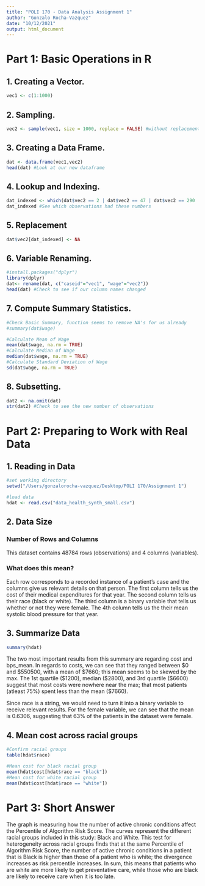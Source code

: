 ```yaml
---
title: "POLI 170 - Data Analysis Assignment 1"
author: "Gonzalo Rocha-Vazquez"
date: "10/12/2021"
output: html_document
---
```


# Part 1: Basic Operations in R 
## 1. Creating a Vector. 
```r
vec1 <- c(1:1000)
```
## 2. Sampling.
```r
vec2 <- sample(vec1, size = 1000, replace = FALSE) #without replacement ensures no numbers are reused
```
## 3. Creating a Data Frame.
```r
dat <- data.frame(vec1,vec2)
head(dat) #Look at our new dataframe
```
## 4. Lookup and Indexing.
```r
dat_indexed <- which(dat$vec2 == 2 | dat$vec2 == 47 | dat$vec2 == 290 | dat$vec2 == 812)
dat_indexed #See which observations had these numbers
```
## 5. Replacement 
```r
dat$vec2[dat_indexed] <- NA
```
## 6. Variable Renaming. 
```r
#install.packages("dplyr")
library(dplyr)
dat<- rename(dat, c("caseid"="vec1", "wage"="vec2"))
head(dat) #Check to see if our column names changed
```
## 7. Compute Summary Statistics. 
```r
#Check Basic Summary, function seems to remove NA's for us already
#summary(dat$wage)

#Calculate Mean of Wage
mean(dat$wage, na.rm = TRUE)
#Calculate Median of Wage
median(dat$wage, na.rm = TRUE)
#Calculate Standard Deviation of Wage
sd(dat$wage, na.rm = TRUE)
```
## 8. Subsetting. 
```r
dat2 <- na.omit(dat)
str(dat2) #Check to see the new number of observations
```

# Part 2: Preparing to Work with Real Data
## 1. Reading in Data
```r
#set working directory
setwd("/Users/gonzalorocha-vazquez/Desktop/POLI 170/Assignment 1")

#load data
hdat <- read.csv("data_health_synth_small.csv")
```
## 2. Data Size

### Number of Rows and Columns 
This dataset contains 48784 rows (observations) and 4 columns (variables).

### What does this mean?
Each row corresponds to a recorded instance of a patient's case and the columns give us relevant details on that person. 
The first column tells us the cost of their medical expenditures for that year. The second column tells us their race (black or white). The third column is a binary variable that tells us whether or not they were female. The 4th column tells us the their mean systolic blood pressure for that year. 

## 3. Summarize Data 
```r
summary(hdat)
```
The two most important results from this summary are regarding cost and bps_mean. In regards to costs, we can see that they ranged between $0 and $550500, with a mean of $7660; this mean seems to be skewed by the max. The 1st quartile ($1200), median ($2800), and 3rd quartile ($6600) suggest that most costs were nowhere near the max; that most patients (atleast 75%) spent less than the mean ($7660).

Since race is a string, we would need to turn it into a binary variable to receive relevant results. For the female variable, we can see that the mean is 0.6306, suggesting that 63% of the patients in the dataset were female. 

## 4. Mean cost across racial groups
```r
#Confirm racial groups
table(hdat$race)

#Mean cost for black racial group
mean(hdat$cost[hdat$race == "black"])
#Mean cost for white racial group
mean(hdat$cost[hdat$race == "white"])
```

# Part 3: Short Answer
The graph is measuring how the number of active chronic conditions affect the Percentile of Algorithm Risk Score. The curves represent the different racial groups included in this study: Black and White. This test for heterogeneity across racial groups finds that at the same Percentile of Algorithm Risk Score, the number of active chronic conditions in a patient that is Black is higher than those of a patient who is white; the divergence increases as risk percentile increases. In sum, this means that patients who are white are more likely to get preventative care, while those who are black are likely to receive care when it is too late. 